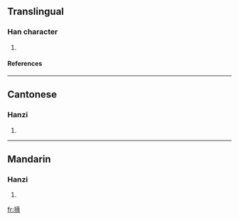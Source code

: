 {{see|扛}}

==Translingual==
===Han character===
{{Han char|rn=64|rad=手|as=10|sn=13|four=5108<sub>2</sub>|canj=手一月金 (QMBC)}}
# {{defn|Han|sort=手10}}
====References====
{{Han ref|kx=0449.081|hdz=31928.100|uh=6443|ud=25667|bh=DDA2|bd=56738}}

----
==Cantonese==
===Hanzi===
{{yue-hanzi|jyut=}}
# {{defn|Cantonese}}

----
==Mandarin==
===Hanzi===
{{cmn-hanzi|pin=[[gāng]] (gang1), [[káng]] (kang2)|wg=kang<sup>1</sup>, k'ang<sup>2</sup>}}
# {{defn|Mandarin}}

[[fr:摃]]